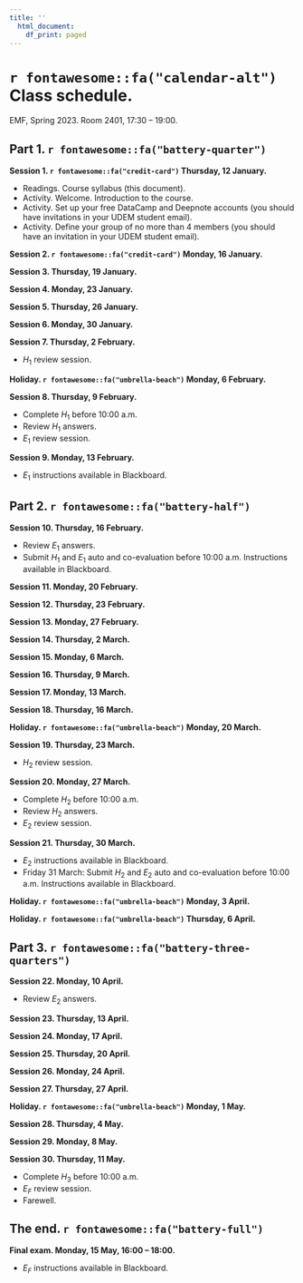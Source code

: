 ```yaml
---
title: ''
  html_document:
    df_print: paged
---
```


\newpage

# `r fontawesome::fa("calendar-alt")` Class schedule. 

EMF, Spring 2023. Room 2401, 17:30 – 19:00.

## Part 1. `r fontawesome::fa("battery-quarter")`

**Session 1. `r fontawesome::fa("credit-card")` Thursday, 12 January.**

- Readings. Course syllabus (this document).
- Activity. Welcome. Introduction to the course.
- Activity. Set up your free DataCamp and Deepnote accounts (you should have invitations in your UDEM student email).
- Activity. Define your group of no more than 4 members (you should have an invitation in your UDEM student email).

**Session 2. `r fontawesome::fa("credit-card")` Monday, 16 January.**



**Session 3. Thursday, 19 January.**



**Session 4. Monday, 23 January.**



**Session 5. Thursday, 26 January.**




**Session 6. Monday, 30 January.**



**Session 7. Thursday, 2 February.**

- $H_1$ review session.



**Holiday. `r fontawesome::fa("umbrella-beach")` Monday, 6 February.**

**Session 8. Thursday, 9 February.**

- Complete $H_1$ before 10:00 a.m.
- Review $H_1$ answers.
- $E_1$ review session.


**Session 9. Monday, 13 February.**

- $E_1$ instructions available in Blackboard.



## Part 2. `r fontawesome::fa("battery-half")`

**Session 10. Thursday, 16 February.**

- Review $E_1$ answers.
- Submit $H_1$ and $E_1$ auto and co-evaluation before 10:00 a.m. Instructions available in Blackboard.




**Session 11. Monday, 20 February.**



**Session 12. Thursday, 23 February.**



**Session 13. Monday, 27 February.**



**Session 14. Thursday, 2 March.**


**Session 15. Monday, 6 March.**



**Session 16. Thursday, 9 March.**


**Session 17. Monday, 13 March.**


**Session 18. Thursday, 16 March.**




**Holiday. `r fontawesome::fa("umbrella-beach")` Monday, 20 March.**


**Session 19. Thursday, 23 March.**

- $H_2$ review session.


**Session 20. Monday, 27 March.**

- Complete $H_2$ before 10:00 a.m.
- Review $H_2$ answers.
- $E_2$ review session.



**Session 21. Thursday, 30 March.**

- $E_2$ instructions available in Blackboard.
- Friday 31 March: Submit $H_2$ and $E_2$ auto and co-evaluation before 10:00 a.m. Instructions available in Blackboard.


**Holiday. `r fontawesome::fa("umbrella-beach")` Monday, 3 April.**

**Holiday. `r fontawesome::fa("umbrella-beach")` Thursday, 6 April.**

## Part 3. `r fontawesome::fa("battery-three-quarters")`

**Session 22. Monday, 10 April.**

- Review $E_2$ answers.


**Session 23. Thursday, 13 April.**


**Session 24. Monday, 17 April.**




**Session 25. Thursday, 20 April.**


**Session 26. Monday, 24 April.**




**Session 27. Thursday, 27 April.**

**Holiday. `r fontawesome::fa("umbrella-beach")` Monday, 1 May.**



**Session 28. Thursday, 4 May.**



**Session 29. Monday, 8 May.**


**Session 30. Thursday, 11 May.**


- Complete $H_3$ before 10:00 a.m.
- $E_F$ review session.
- Farewell.

## The end. `r fontawesome::fa("battery-full")`

**Final exam. Monday, 15 May, 16:00 – 18:00.**

- $E_F$ instructions available in Blackboard.


\newpage